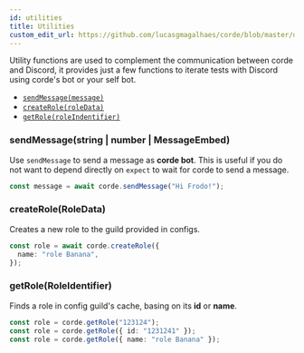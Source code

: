 ```yaml
---
id: utilities
title: Utilities
custom_edit_url: https://github.com/lucasgmagalhaes/corde/blob/master/docs/Utilities.mdx
---
```


Utility functions are used to complement the communication between corde and Discord,
it provides just a few functions to iterate tests with Discord using corde's bot or your self bot.

- [`sendMessage(message)`](/docs/utilities#sendMessage)
- [`createRole(roleData)`](/docs/utilities#createroleroledata)
- [`getRole(roleIndentifier)`](/docs/utilities#getroleroleidentifier)

### sendMessage(string | number | MessageEmbed)

Use `sendMessage` to send a message as **corde bot**. This is useful if you do not want to depend directly on `expect` to wait for corde to send a message.

```typescript
const message = await corde.sendMessage("Hi Frodo!");
```

### createRole(RoleData)

Creates a new role to the guild provided in configs.

```typescript
const role = await corde.createRole({
  name: "role Banana",
});
```

### getRole(RoleIdentifier)

Finds a role in config guild's cache, basing on its **id** or **name**.

```typescript
const role = corde.getRole("123124");
const role = corde.getRole({ id: "1231241" });
const role = corde.getRole({ name: "role Banana" });
```
